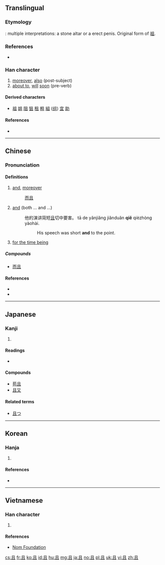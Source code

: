 {{also|目|自}}
==Translingual==

===Etymology===
{{Han etyl}}
{{liushu|p}}: multiple interpretations: a stone altar or a erect penis. Original form of [[祖]].

===References===
* {{cite web
| url = http://www.hanziyuan.com/result.php?zi=且
| title = 且
| work = 字源
| language = Mandarin
| accessdate = 2014-02-24}}

===Han character===
{{Han char|rn=1|rad=一|as=04|sn=5|four=77100|canj=BM}}

# [[moreover]], [[also]] (post-subject)
# [[about to]], [[will]] [[soon]] (pre-verb)

====Derived characters====
* [[祖]] [[姐]] [[阻]] [[狙]] [[租]] [[粗]] [[組]] ([[组]]) [[宜]] [[助]]

====References====
* {{Han ref|kx=0077.070|dkj=00029|dj=0154.190|hdz=10015.050|uh=4E14|ud=19988|bh=A542|bd=42306}}

----

==Chinese==
{{zh-forms}}

===Pronunciation===
{{zh-pron
|m=qiě
|c=ce2,zoeng1
|h=
|mn=
|w=
|mc=y
|oc=
|ma=Zh-qie.ogg
|cat=adv,v
}}

====Definitions====
{{zh-hanzi}}
# [[and]], [[moreover]]
#: [[而且]]
# [[and]] (both ... and ...)
#: 他的演讲简短[[且]]切中要害。  tā de yǎnjiǎng jiǎnduǎn '''qiě''' qièzhòng yàohài.
#:: His speech was short '''and''' to the point.
# [[for the time being]]

=====Compounds=====
* [[而且]]

====References====
* {{cite web
| url = http://www.mdbg.net/chindict/chindict.php?page=worddict&wdrst=0&wdqb=且
| title = 且
| work = MDBG English to Chinese dictionary ( Based on CC-CEDICT )
| language = Mandarin/English
| accessdate = 2014-03-11}}
* {{cite web
| url = http://tatoeba.org/eng/sentences/search?query=且&from=cmn&to=und
| title = Sentences with 且
| work = Tatoeba
| accessdate = 2014-03-11}}

----

==Japanese==

===Kanji===
{{ja-kanji|grade=c|rs=一04}}

# {{defn|lang=ja|sort=一04}}

====Readings====
* {{ja-readings|on=[[しゃ]] ([[sha]]), [[しょ]] ([[sho]])|kun=[[かつ]] ([[且つ]], [[katsu]])}}

====Compounds====
* [[苟且]]
* [[且又]]

====Related terms====
* [[且つ]]

----

==Korean==

===Hanja===
{{ko-hanja|hangeul=[[차]], [[저]], [[조]]|rv=cha, jeo, jo|mr=ch'a, chŏ, cho|eumhun=[[또]], [[공경스러울]], [[도마]]|ehrv=tto, gonggyeongseureoul, doma|ehmr=tto, konggyŏngsǔrǒul, toma|ehy=}}

# {{defn|lang=ko|sort=一04}}

====References====
* {{Hanja ref|nav=11740}}

----

==Vietnamese==

===Han character===
{{vi-hantu|[[thả]], [[vả]], [[vã]]|rs=一04}}

# {{defn|lang=vi|sort=一04}}

====References====
*[http://nomfoundation.org/common/nom_details.php?codepoint=4e14 Nom Foundation]

[[cs:且]]
[[fr:且]]
[[ko:且]]
[[id:且]]
[[hu:且]]
[[mg:且]]
[[ja:且]]
[[no:且]]
[[pl:且]]
[[uk:且]]
[[vi:且]]
[[zh:且]]